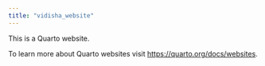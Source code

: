 ```yaml
---
title: "vidisha_website"
---
```


This is a Quarto website.

To learn more about Quarto websites visit <https://quarto.org/docs/websites>.
